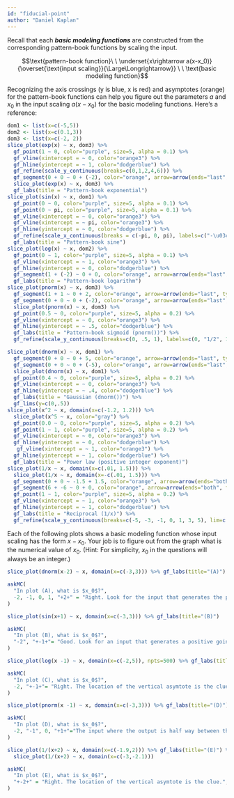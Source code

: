 ```yaml
---
id: "fiducial-point"
author: "Daniel Kaplan"
---
```


Recall that each ***basic modeling functions*** are constructed from the corresponding pattern-book functions by scaling the input.

$$\text{pattern-book function}\ \ \underset{x\rightarrow a(x-x_0)}{\overset{\text{input scaling}}{\Large\Longrightarrow}} \ \ \text{basic modeling function}$$

Recognizing the axis crossings (y is blue, x is red) and asymptotes (orange) for the pattern-book functions can help you figure out the parameters $a$ and $x_0$ in the input scaling $a(x-x_0)$ for the basic modeling functions. Here's a reference: 



```r
dom1 <- list(x=c(-5,5))
dom2 <- list(x=c(0.1,3))
dom3 <- list(x=c(-2, 2))
slice_plot(exp(x) ~ x, dom3) %>%
  gf_point(1 ~ 0, color="purple", size=5, alpha = 0.1) %>%
  gf_vline(xintercept = ~ 0, color="orange3") %>%
  gf_hline(yintercept = ~ 1, color="dodgerblue") %>%
  gf_refine(scale_y_continuous(breaks=c(0,1,2,4,6))) %>%
  gf_segment(0 + 0 ~ 0 + (-2), color="orange", arrow=arrow(ends="last", type="closed")) %>%
  slice_plot(exp(x) ~ x, dom3) %>%
  gf_labs(title = "Pattern-book exponential")
slice_plot(sin(x) ~ x, dom1) %>%
  gf_point(0 ~ 0, color="purple", size=5, alpha = 0.1) %>%
  gf_point(0 ~ pi, color="purple", size=5, alpha = 0.1) %>%
  gf_vline(xintercept = ~ 0, color="orange3") %>%
  gf_vline(xintercept = ~ pi, color="orange3") %>%
  gf_hline(yintercept = ~ 0, color="dodgerblue") %>%
  gf_refine(scale_x_continuous(breaks = c(-pi, 0, pi), labels=c("-\u03c0", 0, "\u03c0"))) %>%
  gf_labs(title = "Pattern-book sine")
slice_plot(log(x) ~ x, dom2) %>%
  gf_point(0 ~ 1, color="purple", size=5, alpha = 0.1) %>%
  gf_vline(xintercept = ~ 1, color="orange3") %>%
  gf_hline(yintercept = ~ 0, color="dodgerblue") %>%
  gf_segment(1 + (-2) ~ 0 + 0, color="orange", arrow=arrow(ends="last", type="closed")) %>%
  gf_labs(title = "Pattern-book logarithm")
slice_plot(pnorm(x) ~ x, dom3) %>%
  gf_segment(1 + 1 ~ 0 + 2, color="orange", arrow=arrow(ends="last", type="closed")) %>%
  gf_segment(0 + 0 ~ 0 + (-2), color="orange", arrow=arrow(ends="last", type="closed")) %>%
  slice_plot(pnorm(x) ~ x, dom3) %>%
  gf_point(0.5 ~ 0, color="purple", size=5, alpha = 0.2) %>%
  gf_vline(xintercept = ~ 0, color="orange3") %>%
  gf_hline(yintercept = ~ .5, color="dodgerblue") %>%
  gf_labs(title = "Pattern-book sigmoid (pnorm())") %>%
  gf_refine(scale_y_continuous(breaks=c(0, .5, 1), labels=c(0, "1/2", 1)))

slice_plot(dnorm(x) ~ x, dom1) %>%
  gf_segment(0 + 0 ~ 0 + 5, color="orange", arrow=arrow(ends="last", type="closed")) %>%
  gf_segment(0 + 0 ~ 0 + (-5), color="orange", arrow=arrow(ends="last", type="closed")) %>%
  slice_plot(dnorm(x) ~ x, dom1) %>%
  gf_point(0.4 ~ 0, color="purple", size=5, alpha = 0.2) %>%
  gf_vline(xintercept = ~ 0, color="orange3") %>%
  gf_hline(yintercept = ~ .4, color="dodgerblue") %>%
  gf_labs(title = "Gaussian (dnorm())") %>%
  gf_lims(y=c(0,.5))
slice_plot(x^2 ~ x, domain(x=c(-1.2, 1.2))) %>%
  slice_plot(x^5 ~ x, color="gray") %>%
  gf_point(0.0 ~ 0, color="purple", size=5, alpha = 0.2) %>%
  gf_point(1 ~ 1, color="purple", size=5, alpha = 0.2) %>%
  gf_vline(xintercept = ~ 0, color="orange3") %>%
  gf_hline(yintercept = ~ 0, color="dodgerblue") %>%
   gf_vline(xintercept = ~ 1, color="orange3") %>%
  gf_hline(yintercept = ~ 1, color="dodgerblue") %>%
  gf_labs(title = "Power law (positive integer exponent)") 
slice_plot(1/x ~ x, domain(x=c(.01, 1.5))) %>%
  slice_plot(1/x ~ x, domain(x=-c(.01, 1.5))) %>%
  gf_segment(0 + 0 ~ -1.5 + 1.5, color="orange", arrow=arrow(ends="both", type="closed")) %>%
  gf_segment(6 + -6 ~ 0 + 0, color="orange", arrow=arrow(ends="both", type="closed")) %>%
  gf_point(1 ~ 1, color="purple", size=5, alpha = 0.2) %>%
  gf_vline(xintercept = ~ 1, color="orange3") %>%
  gf_hline(yintercept = ~ 1, color="dodgerblue") %>%
  gf_labs(title = "Reciprocal (1/x)") %>%
  gf_refine(scale_y_continuous(breaks=c(-5, -3, -1, 0, 1, 3, 5), lim=c(-6,6)))
```

Each of the following plots shows a basic modeling function whose input scaling has the form $x - x_0$. Your job is to figure out from the graph what is the numerical value of $x_0$. (Hint: For simplicity, $x_0$ in the questions will always be an integer.)

```r
slice_plot(dnorm(x-2) ~ x, domain(x=c(-3,3))) %>% gf_labs(title="(A)")
```

```r
askMC(
  "In plot (A), what is $x_0$?",
  -2, -1, 0, 1, "+2+" = "Right. Look for the input that generates the peak output value.", random_answer_order = FALSE
)
```

```r
slice_plot(sin(x+1) ~ x, domain(x=c(-3,3))) %>% gf_labs(title="(B)")
```


```r
askMC(
  "In plot (B), what is $x_0$?",
  "-2", "+-1+"= "Good. Look for an input that generates a positive going zero crossing.", 0, 1, "2" , random_answer_order = FALSE
)
```

```r
slice_plot(log(x -1) ~ x, domain(x=c(-2,5)), npts=500) %>% gf_labs(title="(C)") 
```


```r
askMC(
  "In plot (C), what is $x_0$?",
  -2, "+-1+"= "Right. The location of the vertical asymtote is the clue.", 0, 1, "2" , random_answer_order = FALSE
)
```

```r
slice_plot(pnorm(x -1) ~ x, domain(x=c(-3,3))) %>% gf_labs(title="(D)")
```


```r
askMC(
  "In plot (D), what is $x_0$?",
  -2, "-1", 0, "+1+"="The input where the output is half way between the two horizontal asymptotes", "2" , random_answer_order = FALSE
)
```

```r
slice_plot(1/(x+2) ~ x, domain(x=c(-1.9,2))) %>% gf_labs(title="(E)") %>%
  slice_plot(1/(x+2) ~ x, domain(x=c(-3,-2.1)))
```

```r
askMC(
  "In plot (E), what is $x_0$?",
  "+-2+" = "Right. The location of the vertical asymtote is the clue.", "-1", 0, "1", "2" , random_answer_order = FALSE
)
```


